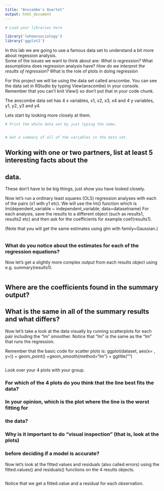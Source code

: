 ```yaml
---
title: "Anscombe's Quartet"
output: html_document
---
```



 
```r
# Load your libraries here

library('lehmansociology')
library('ggplot2')
```

In this lab we are going to use a famous data set to understand a bit more
about regession analysis.   
Some of the issues we want to think about are:
*What is regression?
*What assumptions does regression analysis have?
*How do we interpret the results of regression?
*What is the role of plots in doing regression

For this project we will be using the data set called anscombe.
You can see the data set in RStudio by typing View(anscombe) in your console.
Remember that you can't knit View() so don't put that in your code chunk.

The anscombe data set has 4 x variables, x1, x2, x3, x4 and 4 y variables, 
y1, y2, y3 and y4.

Lets start by looking more closely at them.
````r
# Print the whole data set by just typing the name.


# Get a summary of all of the variables in the data set.


````

## Working with one or two partners, list at least 5 interesting facts about the
## data. 
These don't have to be big things, just show you have looked closely.




Now let's run a ordinary least squares (OLS) regression analyses with 
each of the pairs (x1 with y1 etc). We will use the lm() function which is 
lm(dependent_variable ~ independent_variable, data=datasetname)
For each analysis, save the results to a different object (such as 
results1, results2 etc) and then ask for the coefficients for example coef(results1).

(Note that you will get the same estimates using glm with family=Gaussian.)

```r




```

###  What do you notice about the estimates for each of the regression equations?



Now let's get a slightly more complex output from each results object 
using e.g. summary(results1). 

```r

```

## Where are the coefficients found in the summary output?


## What is the same in all of the summary results and what differs?



Now let's take a look at the data visually by running scatterplots for each pair
including the "lm" smoother. Notice that "lm" is the same as the "lm" that 
runs the regression.

Remember that the basic code for scatter plots is:
ggplot(dataset, aes(x= , y=)) + geom_point() +geom_smooth(method="lm") +
   ggtitle("")


```r



```

Look over your 4 plots with your group.

### For which of the 4 plots do you think that the line best fits the data?



### In your opinion, which is the plot where the line is the worst fitting for 
### the data?





### Why is it important to do "visual inspection" (that is, look at the plots) 
### before deciding if a model is accurate?




Now let's look at the fitted values and residuals (also called errors) 
using the fitted.values() and residuals() functions on the 4 results objects.

```r

```

Notice that we get a fitted.value and a residual for each observation.



